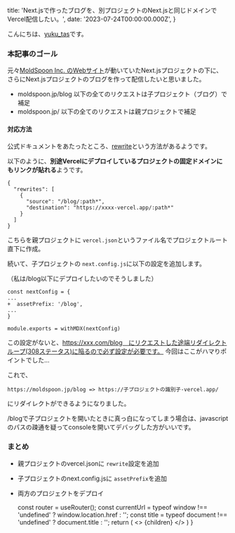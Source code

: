 

  title: 'Next.jsで作ったブログを、別プロジェクトのNext.jsと同じドメインでVercel配信したい。',
  date: '2023-07-24T00:00:00.000Z',
}

こんにちは、[yuku_tas](https://twitter.com/yuku_tas)です。

### 本記事のゴール

元々[MoldSpoon Inc. のWebサイト](https://moldspoon.jp/)が動いていたNext.jsプロジェクトの下に、
さらにNext.jsプロジェクトのブログを作って配信したいと思いました。

* moldspoon.jp/blog 以下の全てのリクエストは子プロジェクト（ブログ）で補足
* moldspoon.jp/ 以下の全てのリクエストは親プロジェクトで補足


#### 対応方法

公式ドキュメントをあたったところ、[rewrite](https://vercel.com/docs/concepts/edge-network/rewrites)という方法があるようです。

以下のように、**別途Vercelにデプロイしているプロジェクトの固定ドメインにもリンクが貼れる**ようです。

```
{
  "rewrites": [
    {
      "source": "/blog/:path*",
      "destination": "https://xxxx-vercel.app/:path*"
    }
  ]
}
```

こちらを親プロジェクトに `vercel.json`というファイル名でプロジェクトルート直下に作成。

続いて、子プロジェクトの `next.config.js`に以下の設定を追加します。

（私は/blog以下にデプロイしたいのでそうしました）
```
const nextConfig = {
...
+  assetPrefix: '/blog',
...
}

module.exports = withMDX(nextConfig)
```

この設定がないと、https://xxx.com/blog　にリクエストした途端リダイレクトループ(308ステータス)に陥るので必ず設定が必要です。
今回はここがハマりポイントでした...

これで、
```
https://moldspoon.jp/blog => https://子プロジェクトの識別子-vercel.app/
```
にリダイレクトができるようになりました。

/blogで子プロジェクトを開いたときに真っ白になってしまう場合は、javascriptのパスの疎通を疑ってconsoleを開いてデバッグした方がいいです。

### まとめ

- 親プロジェクトのvercel.jsonに `rewrite`設定を追加
- 子プロジェクトのnext.config.jsに `assetPrefix`を追加
- 両方のプロジェクトをデプロイ

  const router = useRouter();
  const currentUrl = typeof window !== 'undefined' ? window.location.href : '';
  const title = typeof document !== 'undefined' ? document.title : '';
  return (
    <Layout meta={meta}>
      <>
        {children}
        <ShareButton url={currentUrl} title={title} />
      </>
    </Layout>
  )
}
